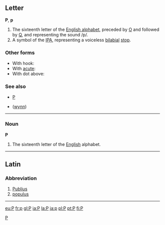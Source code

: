 ==Letter==
'''P''', '''p'''

#The sixteenth letter of the [[Wiktionary:About Roman script|English alphabet]], preceded by [[o|O]] and followed by [[q|Q]], and representing the sound /p/.
#A symbol of the [[IPA]], representing a voiceless [[bilabial]] [[stop]].

===Other forms===
*With hook: {{IPAchar|[[ƥ]]}}
*With [[acute]]: {{IPAchar|[[ṕ]]}}
*With dot above: {{IPAchar|[[ṗ]]}}

===See also===
*[[P]]
*{{IPAchar|[[ƿ]]}} ([[wynn]])
----

===Noun===
'''P'''

#The sixteenth letter of the [[English]] alphabet.

----

==Latin==
===Abbreviation===

# [[Publius]]
# [[populus]]
----

[[Category:Latin letters|P]]

[[eu:P]]
[[fr:p]]
[[gl:P]]
[[ia:P]]
[[la:P]]
[[ja:p]]
[[pl:P]]
[[pt:P]]
[[fi:P]]
